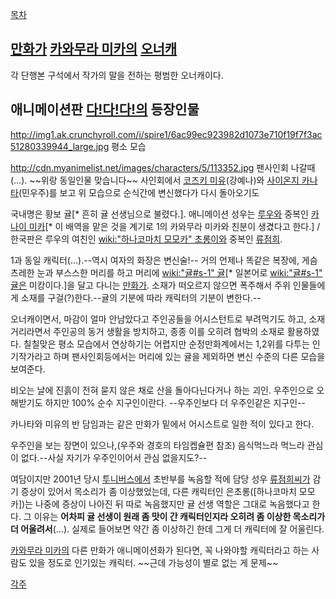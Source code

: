 [[목차]]
== [[만화가]] [[카와무라 미카]]의 [[오너캐]] == 
각 단행본 구석에서 작가의 말을 전하는 평범한 오너캐이다.

== 애니메이션판 [[다!다!다!]]의 등장인물 ==
http://img1.ak.crunchyroll.com/i/spire1/6ac99ec923982d1073e710f19f7f3ac51280339944_large.jpg
평소 모습

http://cdn.myanimelist.net/images/characters/5/113352.jpg
팬사인회 나갈때(…). ~~위랑 동일인물 맞습니다~~
사인회에서 [[코즈키 미유]](강예나)와 [[사이온지 카나타]](민우주)를 보고 위 모습으로 순식간에 변신했다가 다시 돌아오기도

국내명은 황보 귤[* 흔히 귤 선생님으로 불렸다.]. 애니메이션 성우는 [[루우]]와 중복인 [[카나이 미카]][* 이 배역을 맡은 것을 계기로 1의 카와무라 미카와 친분이 생겼다고 한다.] / 한국판은 루우의 여친인 [[wiki:"하나코마치 모모카" 초롱이]]와 중복인 [[류점희]].

1과 동일 캐릭터(…).--역시 여자의 화장은 변신술!--
거의 언제나 똑같은 복장에, 게슴츠레한 눈과 부스스한 머리를 하고 머리에 [[wiki:"귤#s-1" 귤]][* 일본어로 [[wiki:"귤#s-1" 귤]]은 미캉이다.]을 달고 다니는 [[만화가]]. 소재가 떠오르지 않으면 폭주해서 주위 인물들에게 소재를 구걸(?)한다.--귤의 기분에 따라 캐릭터의 기분이 변한다.--

오너캐이면서, 마감이 얼마 안남았다고 주인공들을 어시스턴트로 부려먹기도 하고, 소재거리라면서 주인공의 동거 생활을 방치하고, 종종 이를 오히려 협박의 소재로 활용하였다. 칠칠맞은 평소 모습에서 연상하기는 어렵지만 순정만화계에서는 1,2위를 다투는 인기작가라고 하며 팬사인회등에서는 머리에 있는 귤을 제외하면 변신 수준의 다른 모습을 보여준다.

비오는 날에 진흙이 전혀 묻지 않은 채로 산을 돌아다닌다거나 하는 괴인. 우주인으로 오해받기도 하지만 100% 순수 지구인이란다. --우주인보다 더 우주인같은 지구인--

카나타와 미유의 반 담임과는 같은 만화가 밑에서 어시스트로 일한 적이 있다고 한다.

우주인을 보는 장면이 있으나,(우주와 경호의 타임켑슐편 참조) 음식먹느라 먹느라 관심이 없다.--사실 자기가 우주인이어서 관심 없을지도?--

여담이지만 2001년 당시 [[투니버스]]에서 초반부를 녹음할 적에 담당 성우 [[류점희]]씨가 감기 증상이 있어서 목소리가 좀 이상했었는데, 다른 캐릭터인 은초롱([하나코마치 모모카])는 나중에 증상이 나아진 뒤 따로 녹음했지만 귤 선생 역할은 그대로 녹음했다고 한다. 그 이유는 '''어차피 귤 선생이 원래 좀 맛이 간 캐릭터인지라 오히려 좀 이상한 목소리가 더 어울려서'''(…).
실제로 들어보면 약간 좀 이상하긴 한데 그게 더 캐릭터에 잘 어울린다.

[[카와무라 미카]]의 다른 만화가 애니메이션화가 된다면, 꼭 나와야할 캐릭터라고 하는 사람도 있을 정도로 인기있는 캐릭터. ~~근데 가능성이 별로 없는 게 문제~~

[[각주]]
